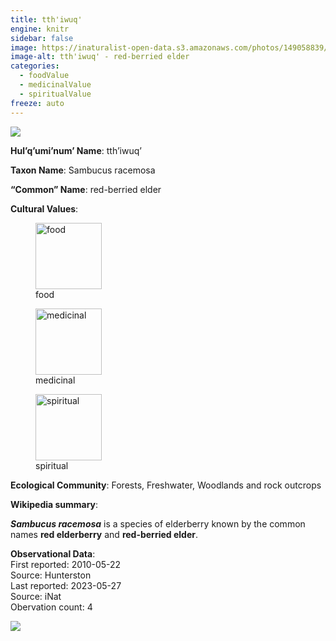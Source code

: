 ```yaml
---
title: tth'iwuq'
engine: knitr
sidebar: false
image: https://inaturalist-open-data.s3.amazonaws.com/photos/149058839/medium.jpeg
image-alt: tth'iwuq' - red-berried elder
categories:
  - foodValue
  - medicinalValue
  - spiritualValue
freeze: auto
---
```

![](https://inaturalist-open-data.s3.amazonaws.com/photos/149058839/medium.jpeg){fig-alt="tth'iwuq' - red-berried elder"}

**Hul'q'umi'num' Name**: tth'iwuq'



**Taxon Name**: Sambucus racemosa

**"Common" Name**: red-berried elder

**Cultural Values**:  

::: {layout-nrow=1 style="width:60%"}
![food](/files/food.svg){width=106px}

![medicinal](/files/medicinal.svg){width=106px}

![spiritual](/files/spiritual.svg){width=106px}
:::

**Ecological Community**: Forests, Freshwater, Woodlands and rock outcrops

**Wikipedia summary**:  
<p class="mw-empty-elt">
</p>

<p><i><b>Sambucus racemosa</b></i> is a species of elderberry known by the common names <b>red elderberry</b> and <b>red-berried elder</b>.

**Observational Data**:   
First reported: 2010-05-22  
Source: Hunterston  
Last reported: 2023-05-27  
Source: iNat  
Obervation count: 4

![](community_dist.png)
